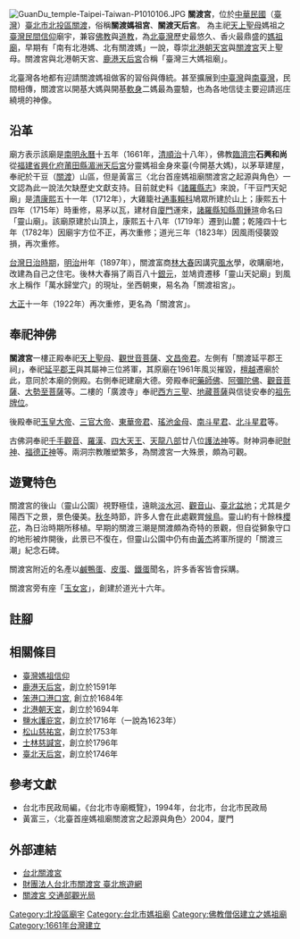 {{coord|25|7|4.3|N|121|27|49.6|E|region:ID_type:landmark|display=title}}

{{東亞廟宇
| name = 臺北市關渡宮
| img = File:Kuan-du Temple.JPG
| img_capt = 關渡宮
| image_width = 250px
| location = {{ROC}}<br>[[臺北市|臺北市]][[北投區|北投區]]知行路360號
| god = 天上聖母[[媽祖|媽祖]]
| type = 
| struct =  
| open_year = 開基媽祖金身來臺時間：1661年<br/>正式建廟：{{QING}}[[康熙|康熙]]五十一年（1712年）
| cere_date = 農曆三月廿三
| mass_rapid_transit = {{淡水信義線}}[[關渡站|關渡站]]徒步經大度路3段301巷。
|}}
[[File:GuanDu_temple-Taipei-Taiwan-P1010106.JPG|thumb]]
{{maplink|frame=yes|frame-width=250|zoom=13|type=point|text=地圖}}
'''關渡宮'''，位於[[中華民國|中華民國]]（[[臺灣|臺灣]]）[[臺北市|臺北市]][[北投區|北投區]][[關渡|關渡]]，俗稱'''關渡媽祖宮'''、'''關渡天后宮'''。 為主祀[[天上聖母|天上聖母]]媽祖之[[臺灣民間信仰|臺灣民間信仰]]廟宇，兼容[[佛教|佛教]]與[[道教|道教]]，為[[北臺灣|北臺灣]]歷史最悠久、香火最鼎盛的[[媽祖廟|媽祖廟]]，早期有「南有北港媽、北有關渡媽」一說，尊崇[[北港朝天宮|北港朝天宮]]與[[關渡宮|關渡宮]]天上聖母。關渡宮與北港朝天宮、[[鹿港天后宮|鹿港天后宮]]合稱「臺灣三大媽祖廟」。

北臺灣各地都有迎請關渡媽祖做客的習俗與傳統。甚至擴展到[[中臺灣|中臺灣]]與[[南臺灣|南臺灣]]，民間相傳，關渡宮以開基大媽與開基[[軟身神像|軟身]]二媽最為靈驗，也為各地信徒主要迎請巡庄繞境的神像。

== 沿革 ==
廟方表示該廟是[[南明|南明]][[永曆_(南明)|永曆]]十五年（1661年，[[清|清]][[順治|順治]]十八年），佛教[[臨濟宗|臨濟宗]]'''石興和尚'''從[[福建省|福建省]][[興化府|興化府]][[莆田縣|莆田縣]][[湄洲天后宮|湄洲天后宮]]分靈媽祖金身來臺(今開基大媽)，以茅草建屋，奉祀於干豆（[[關渡|關渡]]）山區{{r|關}}，但是黃富三〈北台首座媽祖廟關渡宮之起源與角色〉一文認為此一說法欠缺歷史文獻支持{{r|黃}}。目前就史料《[[諸羅縣志|諸羅縣志]]》來說，「干豆門天妃廟」是[[清|清]][[康熙|康熙]]五十一年（1712年），大雞籠社[[通事舍人|通事]][[賴科|賴科]]鳩眾所建於山上；康熙五十四年（1715年）時重修，易茅以瓦，建材自[[廈門|廈門]]運來，[[諸羅縣|諸羅縣]][[知縣|知縣]][[周鍾瑄|周鍾瑄]]命名曰「靈山廟」{{r|黃}}{{r|簡}}。該廟原建於山頂上，康熙五十八年（1719年）遷到山麓；乾隆四十七年（1782年）因廟宇方位不正，再次重修；道光三年（1823年）因風雨侵襲毀損，再次重修{{r|簡}}。

[[台灣日治時期|台灣日治時期]]，[[明治|明治]]卅年（1897年），關渡富商[[林大春|林大春]]因講究[[風水|風水]]學，收購廟地，改建為自己之住宅。後林大春捐了兩百八十[[銀元|銀元]]，並鳩資遷移「靈山天妃廟」到風水上稱作「萬水歸堂穴」的現址，坐西朝東，易名為「關渡祖宮」。

[[大正|大正]]十一年（1922年）再次重修，更名為「關渡宮」。

== 奉祀神佛 ==
'''關渡宮'''一樓正殿奉祀[[天上聖母|天上聖母]]、[[觀世音菩薩|觀世音菩薩]]、[[文昌帝君|文昌帝君]]。左側有「關渡延平郡王祠」，奉祀[[延平郡王|延平郡王]]與其屬神三位將軍，其原廟在1961年風災摧毀，[[檀越|檀越]]遷廟於此，意同於本廟的側殿。右側奉祀建廟大德。旁殿奉祀[[藥師佛|藥師佛]]、[[阿彌陀佛|阿彌陀佛]]、[[觀音菩薩|觀音菩薩]]、[[大勢至菩薩|大勢至菩薩]]等。二樓的「廣渡寺」奉祀[[西方三聖|西方三聖]]、[[地藏菩薩|地藏菩薩]]與信徒安奉的[[祖先|祖先]][[牌位|牌位]]。

後殿奉祀[[玉皇大帝|玉皇大帝]]、[[三官大帝|三官大帝]]、[[東華帝君|東華帝君]]、[[瑤池金母|瑤池金母]]、[[南斗星君|南斗星君]]、[[北斗星君|北斗星君]]等。

古佛洞奉祀[[千手觀音|千手觀音]]、[[羅漢|羅漢]]、[[四大天王|四大天王]]、[[天龍八部|天龍八部]]廿八位[[二十八部眾#廟宇|護法神]]等。財神洞奉祀[[財神|財神]]、[[福德正神|福德正神]]等。兩洞宗教雕塑繁多，為關渡宮一大殊景，頗為可觀。

== 遊覽特色 ==
關渡宮的後山（靈山公園）視野極佳，遠眺[[淡水河|淡水河]]、[[觀音山_(新北市)|觀音山]]、[[臺北盆地|臺北盆地]]；尤其是夕陽西下之景，景色優美。[[秋|秋]][[冬|冬]]時節，許多人會在此處觀賞[[候鳥|候鳥]]。靈山約有十餘株[[櫻花|櫻花]]，為日治時期所移植。早期的關渡三潮是關渡頗為奇特的景觀，但自從獅象守口的地形被炸開後，此景已不復在，但靈山公園中仍有由[[黃杰_(將軍)|黃杰]]將軍所提的「關渡三潮」紀念石碑。

關渡宮附近的名產以[[鹹鴨蛋|鹹鴨蛋]]、[[皮蛋|皮蛋]]、[[鐵蛋|鐵蛋]]聞名，許多香客皆會採購。

關渡宮旁有座「[[關渡玉女宮|玉女宮]]」，創建於道光十六年。

==註腳 ==
{{reflist|refs=
<ref name="簡">{{cite book|author=簡有慶 |title=《關渡媽祖信仰及其年例變遷研究》 |publisher=博揚 |isbn=978-986-6543-56-2  |pages=35－42|date=2012年3月}}</ref>
<ref name="黃">{{cite book |url=http://dspace.xmu.edu.cn:8080/dspace/bitstream/id/13807/license.txt/;jsessionid=8DA2571C50C280926D25135D57A999B8 |author=黃富三 |title=〈北台首座媽祖廟關渡宮之起源與角色〉 |year=2004 }}{{Dead link|date=2018年9月 |bot=InternetArchiveBot |fix-attempted=yes }}</ref>
<ref name="關">{{cite web|url=http://www.kuantu.org.tw/p1-1.htm|title=台北市關渡宮|accessdate=2013-05-28|deadurl=yes|archiveurl=https://web.archive.org/web/20130820000701/http://www.kuantu.org.tw/p1-1.htm|archivedate=2013-08-20}}</ref>
}}
== 相關條目 ==
*[[臺灣媽祖信仰|臺灣媽祖信仰]]
*[[鹿港天后宮|鹿港天后宮]]，創立於1591年
*[[笨港口港口宮|笨港口港口宮]], 創立於1684年
*[[北港朝天宮|北港朝天宮]]，創立於1694年
*[[鹽水護庇宮|鹽水護庇宮]]，創立於1716年（一說為1623年）
*[[松山慈祐宮|松山慈祐宮]]，創立於1753年
*[[士林慈諴宮|士林慈諴宮]]，創立於1796年
*[[臺北天后宮|臺北天后宮]]，創立於1746年

== 參考文獻 ==
* 台北市民政局編，《台北市寺廟概覽》，1994年，台北市，台北市民政局
* 黃富三，〈北臺首座媽祖廟關渡宮之起源與角色〉2004，厦門

== 外部連結 ==
{{Commonscat|Taipei_Guangdu_Temple}}
* [http://www.kuantu.org.tw/ 台北關渡宮]
* [https://www.travel.taipei/zh-tw/attraction/details/76 財團法人台北市關渡宮  臺北旅遊網]
* [https://www.taiwan.net.tw/m1.aspx?sNo=0001090&id=237 關渡宮  交通部觀光局]

{{DEFAULTSORT:Guandu}}

[[Category:北投區廟宇|Category:北投區廟宇]]
[[Category:台北市媽祖廟|Category:台北市媽祖廟]]
[[Category:佛教僧侶建立之媽祖廟|Category:佛教僧侶建立之媽祖廟]]
[[Category:1661年台灣建立|Category:1661年台灣建立]]